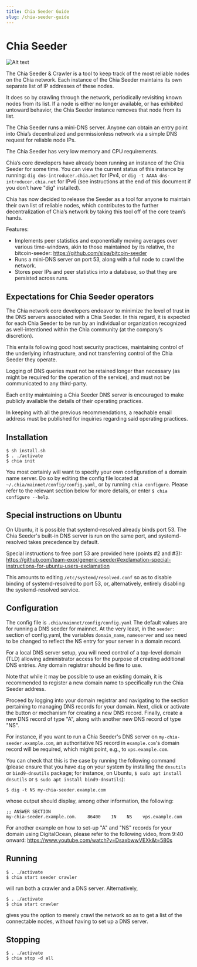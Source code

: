 ```yaml
---
title: Chia Seeder Guide
slug: /chia-seeder-guide
---
```


# Chia Seeder

![Alt text](https://www.chia.net/img/chia_logo.svg)

The Chia Seeder & Crawler is a tool to keep track of the most reliable nodes on the Chia network. Each instance of the Chia Seeder maintains its own separate list of IP addresses of these nodes.

It does so by crawling through the network, periodically revisiting known nodes from its list. If a node is either no longer available, or has exhibited untoward behavior, the Chia Seeder instance removes that node from its list.

The Chia Seeder runs a mini-DNS server. Anyone can obtain an entry point into Chia’s decentralized and permissionless network via a simple DNS request for reliable node IPs.

The Chia Seeder has very low memory and CPU requirements.

Chia’s core developers have already been running an instance of the Chia Seeder for some time. You can view the current status of this instance by running:
`dig dns-introducer.chia.net` for IPv4, or
`dig -t AAAA dns-introducer.chia.net` for IPv6 (see instructions at the end of this document if you don’t have "dig" installed).

Chia has now decided to release the Seeder as a tool for anyone to maintain their own list of reliable nodes, which contributes to the further decentralization of Chia’s network by taking this tool off of the core team’s hands.

Features:

- Implements peer statistics and exponentially moving averages over various time-windows, akin to those maintained by its relative, the bitcoin-seeder: https://github.com/sipa/bitcoin-seeder
- Runs a mini-DNS server on port 53, along with a full node to crawl the network.
- Stores peer IPs and peer statistics into a database, so that they are persisted across runs.

## Expectations for Chia Seeder operators

The Chia network core developers endeavor to minimize the level of trust in the DNS servers associated with a Chia Seeder. In this regard, it is expected for each Chia Seeder to be run by an individual or organization recognized as well-intentioned within the Chia community (at the company’s discretion).

This entails following good host security practices, maintaining control of the underlying infrastructure, and not transferring control of the Chia Seeder they operate.

Logging of DNS queries must not be retained longer than necessary (as might be required for the operation of the service), and must not be communicated to any third-party.

Each entity maintaining a Chia Seeder DNS server is encouraged to make publicly available the details of their operating practices.

In keeping with all the previous recommendations, a reachable email address must be published for inquiries regarding said operating practices.

## Installation

```
$ sh install.sh
$ . ./activate
$ chia init
```

You most certainly will want to specify your own configuration of a domain name server. Do so by editing the config file located at `~/.chia/mainnet/config/config.yaml`, or by running `chia configure`. Please refer to the relevant section below for more details, or enter `$ chia configure --help`.

## Special instructions on Ubuntu

On Ubuntu, it is possible that systemd-resolved already binds port 53. The Chia Seeder's built-in DNS server is run on the same port, and systemd-resolved takes precedence by default.

Special instructions to free port 53 are provided here (points #2 and #3): https://github.com/team-exor/generic-seeder#exclamation-special-instructions-for-ubuntu-users-exclamation

This amounts to editing `/etc/systemd/resolved.conf` so as to disable binding of systemd-resolved to port 53, or, alternatively, entirely disabling the systemd-resolved service.

## Configuration

The config file is `.chia/mainnet/config/config.yaml` The default values are for running a DNS seeder for mainnet. At the very least, in the `seeder:` section of config.yaml, the variables `domain_name`, `nameserver` and `soa` need to be changed to reflect the NS entry for your server in a domain record.

For a local DNS server setup, you will need control of a top-level domain (TLD) allowing administrator access for the purpose of creating additional DNS entries. Any domain registrar should be fine to use.

Note that while it may be possible to use an existing domain, it is recommended to register a new domain name to specifically run the Chia Seeder address.

Proceed by logging into your domain registrar and navigating to the section pertaining to managing DNS records for your domain. Next, click or activate the button or mechanism for creating a new DNS record. Finally, create a new DNS record of type "A", along with another new DNS record of type "NS".

For instance, if you want to run a Chia Seeder's DNS server on `my-chia-seeder.example.com`, an authoritative NS record in `example.com`'s domain record will be required, which might point, e.g., to `vps.example.com`.

You can check that this is the case by running the following command (please ensure that you have `dig` on your system by installing the `dnsutils` or `bind9-dnsutils` package; for instance, on Ubuntu, `$ sudo apt install dnsutils` or `$ sudo apt install bind9-dnsutils`):

```
$ dig -t NS my-chia-seeder.example.com
```

whose output should display, among other information, the following:

```
;; ANSWER SECTION
my-chia-seeder.example.com.    86400    IN    NS    vps.example.com
```

For another example on how to set-up "A" and "NS" records for your domain using DigitalOcean, please refer to the following video, from 9:40 onward: https://www.youtube.com/watch?v=DsaxbwwVEXk&t=580s

## Running

```
$ . ./activate
$ chia start seeder crawler
```

will run both a crawler and a DNS server.
Alternatively,

```
$ . ./activate
$ chia start crawler
```

gives you the option to merely crawl the network so as to get a list of the connectable nodes, without having to set up a DNS server.

## Stopping

```
$ . ./activate
$ chia stop -d all
```
